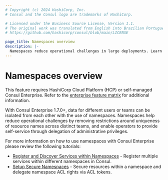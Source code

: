 ```yaml
---
# Copyright (c) 2024 HashiCorp, Inc.
# Consul and the Consul logo are trademarks of HashiCorp.

# Licensed under the Business Source License, Version 1.1.
# The original work was translated from English into Brazilian Portuguese.
# https://github.com/hashicorp/consul/blob/main/LICENSE

page_title: Namespaces overview
description: |-
  Namespaces reduce operational challenges in large deployments. Learn how to define a namespace so that multiple users or teams can access and use the same datacenter without impacting each other.
---
```


# Namespaces overview

<EnterpriseAlert>

This feature requires
HashiCorp Cloud Platform (HCP) or self-managed Consul Enterprise.
Refer to the [enterprise feature matrix](/consul/docs/enterprise#consul-enterprise-feature-availability) for additional information.

</EnterpriseAlert>

With Consul Enterprise 1.7.0+, data for different users or teams
can be isolated from each other with the use of namespaces. Namespaces help reduce operational challenges
by removing restrictions around uniqueness of resource names across distinct teams, and enable operators
to provide self-service through delegation of administrative privileges.

For more information on how to use namespaces with Consul Enterprise please review the following tutorials:

- [Register and Discover Services within Namespaces](/consul/tutorials/namespaces/namespaces-share-datacenter-access?utm_source=docs) - Register multiple services within different namespaces in Consul.
- [Setup Secure Namespaces](/consul/tutorials/namespaces/namespaces-secure-shared-access?utm_source=docs) - Secure resources within a namespace and delegate namespace ACL rights via ACL tokens.
